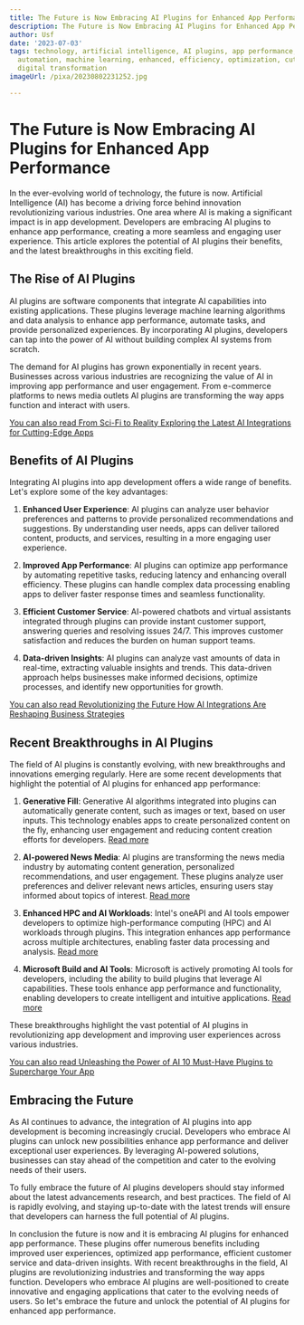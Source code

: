 ```yaml
---
title: The Future is Now Embracing AI Plugins for Enhanced App Performance
description: The Future is Now Embracing AI Plugins for Enhanced App Performance
author: Usf
date: '2023-07-03'
tags: technology, artificial intelligence, AI plugins, app performance, future, innovation,
  automation, machine learning, enhanced, efficiency, optimization, cutting-edge,
  digital transformation
imageUrl: /pixa/20230802231252.jpg

---
```

#  The Future is Now Embracing AI Plugins for Enhanced App Performance

In the ever-evolving world of technology,  the future is  now. Artificial Intelligence (AI) has become a  driving force behind innovation revolutionizing  various industries. One area where AI is  making a significant impact is in app development. Developers are embracing  AI plugins to enhance app  performance, creating a more seamless and engaging user experience. This article explores the potential of AI plugins their benefits,  and the latest breakthroughs in this exciting field.

## The  Rise of AI  Plugins

AI  plugins are software components that integrate AI capabilities into  existing applications. These plugins leverage machine learning algorithms and data analysis to enhance app performance, automate tasks, and provide personalized experiences. By  incorporating  AI plugins, developers can  tap into  the power of AI without building complex AI  systems from scratch.

The demand for  AI plugins has grown exponentially  in recent years. Businesses across various industries are recognizing the value of AI in improving app performance and user engagement. From e-commerce platforms to news media outlets AI plugins  are transforming the way  apps function and interact with users.

[You can also read From Sci-Fi to Reality Exploring the Latest  AI Integrations for Cutting-Edge Apps](From%20Sci-Fi%20to%20Reality%20Exploring%20the%20Latest%20AI%20Integrations%20for%20Cutting-Edge%20Apps)


## Benefits of  AI Plugins

Integrating AI plugins into app development offers a wide  range of benefits. Let's  explore some of the key advantages:

1. **Enhanced User Experience**: AI plugins can analyze user behavior preferences  and patterns to  provide personalized recommendations and suggestions. By understanding user needs, apps can deliver tailored content, products, and  services, resulting in a more engaging user experience.

2. **Improved App Performance**: AI plugins can optimize app performance by automating repetitive tasks, reducing latency and enhancing overall efficiency. These plugins can handle complex data processing enabling apps to deliver faster response times and seamless functionality.

3. **Efficient Customer Service**: AI-powered  chatbots and  virtual assistants integrated through plugins can provide  instant customer  support, answering queries and resolving issues 24/7.  This improves customer satisfaction and reduces the burden on human support teams.

4. **Data-driven Insights**: AI plugins can analyze vast amounts of data in real-time, extracting  valuable  insights and trends. This data-driven approach  helps businesses make informed decisions, optimize processes,  and identify new opportunities for growth.

[You can also read Revolutionizing the Future How AI Integrations  Are Reshaping Business Strategies](Revolutionizing%20the%20Future%20How%20AI%20Integrations%20Are%20Reshaping%20Business%20Strategies)


## Recent Breakthroughs in AI Plugins

The field of AI plugins is  constantly evolving, with new breakthroughs and innovations emerging regularly. Here are some recent developments that highlight the potential of AI plugins for enhanced app performance:

1. **Generative Fill**: Generative AI algorithms integrated into plugins can automatically generate content, such as images or text,  based on user inputs. This technology enables apps to create personalized content on the fly, enhancing  user engagement and reducing content  creation  efforts for developers. [Read more](https://www.infoq.com/news/2023/05/ai-ml-data-news-may22-2023/)

2. **AI-powered News Media**:  AI plugins are transforming the news media industry by automating content generation, personalized recommendations, and  user engagement. These plugins  analyze  user preferences and deliver relevant  news articles, ensuring users stay informed  about topics of interest. [Read more](https://www.twipemobile.com/navigating-the-ai-dust-storm-the-impact-of-generative-ai-and-ai-plugins-on-news-media/)

3. **Enhanced  HPC and  AI Workloads**: Intel's oneAPI and AI tools empower  developers  to optimize high-performance computing  (HPC) and AI workloads through plugins. This integration enhances app performance across multiple architectures, enabling faster data processing and analysis. [Read more](https://www.intc.com/news-events/press-releases/detail/1621/intels-broad-open-hpc-ai-portfolio-powers-performance)

4. **Microsoft Build and AI Tools**: Microsoft  is actively promoting AI tools for developers, including the ability to build plugins that leverage AI capabilities.  These tools enhance app performance  and functionality, enabling developers to create intelligent and  intuitive applications. [Read more](https://blogs.microsoft.com/blog/2023/05/23/microsoft-build-brings-ai-tools-to-the-forefront-for-developers/)

These breakthroughs highlight the vast potential of  AI plugins in revolutionizing app development and improving user experiences across various industries.

[You can also read Unleashing the Power of  AI  10 Must-Have Plugins to Supercharge Your App](Unleashing%20the%20Power%20of%20AI%2010%20Must-Have%20Plugins%20to%20Supercharge%20Your%20App)


## Embracing  the Future

As AI continues to advance, the integration of AI plugins  into app development is becoming increasingly crucial. Developers who embrace AI plugins can unlock new possibilities enhance app performance and deliver exceptional user experiences. By leveraging  AI-powered solutions, businesses can stay ahead of the competition and cater to the evolving needs of their users.

To fully embrace the future of AI plugins developers should stay informed about  the latest advancements research, and best practices. The  field of AI is rapidly  evolving, and staying up-to-date with the latest trends will ensure that developers can  harness the  full potential of AI plugins.

In conclusion the future is now and it is embracing  AI plugins for enhanced app performance. These plugins offer numerous benefits including  improved user experiences, optimized app performance, efficient customer service and data-driven  insights. With recent breakthroughs in the field, AI plugins  are revolutionizing industries and transforming the way apps function. Developers who embrace AI plugins are well-positioned to  create innovative and engaging applications that  cater to the evolving  needs of  users. So let's embrace the  future and unlock the potential of AI plugins for enhanced app performance.